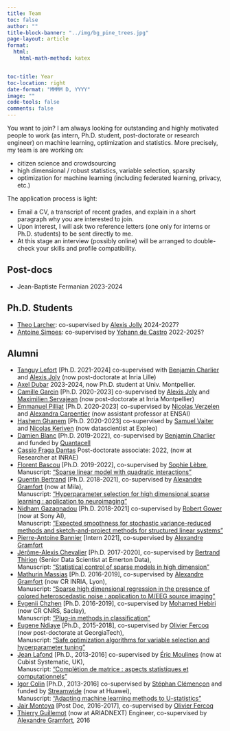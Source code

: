 ```yaml
---
title: Team
toc: false
author: ""
title-block-banner: "../img/bg_pine_trees.jpg"
page-layout: article
format:
  html:
    html-math-method: katex


toc-title: Year
toc-location: right
date-format: "MMMM D, YYYY"
image: ""
code-tools: false
comments: false
---
```



You want to join?
I am always looking for outstanding and highly motivated people to work (as intern, Ph.D. student, post-doctorate or research engineer) on machine learning, optimization and statistics. More precisely, my team is are working on:

- citizen science and crowdsourcing
- high dimensional / robust statistics, variable selection, sparsity
- optimization for machine learning (including federated learning, privacy, etc.)

The application process is light:

- Email a CV, a transcript of recent grades, and explain in a short paragraph why you are interested to join.
- Upon interest, I will ask two reference letters (one only for interns or Ph.D. students) to be sent directly to me.
- At this stage an interview (possibly online) will be arranged to double-check your skills and profile compatibility.


## Post-docs
- Jean-Baptiste Fermanian 2023-2024

## Ph.D. Students
- [Theo Larcher](https://fr.linkedin.com/in/th%C3%A9o-larcher-3405a5147/en):
co-supervised by [Alexis Jolly](http://www-sop.inria.fr/members/Alexis.Joly/wiki/pmwiki.php) 2024-2027?
- [Antoine Simoes](https://fr.linkedin.com/in/antoine-simoes-4a2b67197): co-supervised by [Yohann de Castro](https://ydecastro.github.io/) 2022-2025?

<!-- ## Engineers -->

## Alumni
- [Tanguy Lefort](https://tanglef.github.io/) [Ph.D. 2021-2024] co-supervised with [Benjamin Charlier](https://imag.umontpellier.fr/~charlier/index.php?page=index) and [Alexis Joly](http://www-sop.inria.fr/members/Alexis.Joly/wiki/pmwiki.php) (now post-doctorate at Inria Lille)
- [Axel Dubar](https://github.com/axeldubarp) 2023-2024, now Ph.D. student at Univ. Montpellier.
- [Camille Garcin](https://garcinc.github.io/Camille-Garcin/) [Ph.D. 2020-2023] co-supervised by [Alexis Joly](http://www-sop.inria.fr/members/Alexis.Joly/wiki/pmwiki.php) and [Maximilien Servajean](https://maximiliense.github.io/) (now post-doctorate at Inria Montpellier)
- [Emmanuel Pilliat](https://epilliat.github.io/Page-perso/) [Ph.D. 2020-2023] co-supervised by [Nicolas Verzelen](http://nicolas.verzelen.free.fr/) and [Alexandra Carpentier](https://sites.google.com/site/alexandracarpentierresearch/http://nicolas.verzelen.free.fr/) (now assistant professor at ENSAI)
- [Hashem Ghanem](https://hashemghanem.github.io/) [Ph.D. 2020-2023] co-supervised by [Samuel Vaiter](https://samuelvaiter.com/) and [Nicolas Keriven](https://nkeriven.github.io/) (now datascientist at Expleo)
- [Damien Blanc](https://www.quantacell.com/about/) [Ph.D. 2019-2022], co-supervised by [Benjamin Charlier](https://imag.umontpellier.fr/~charlier/index.php?page=index) and funded by [Quantacell](https://www.quantacell.com/)
- [Cassio Fraga Dantas](https://cassiofragadantas.github.io/) Post-doctorate associate: 2022, (now at Researcher at INRAE) </br>
- [Florent Bascou](https://bascouflorent.github.io) [Ph.D. 2019-2022], co-supervised by [Sophie Lèbre](http://www.univ-montp3.fr/miap/~lebre/), </br>
Manuscript: ["Sparse linear model with quadratic interactions"](/papers/these_bascou.pdf)
- [Quentin Bertrand](https://qb3.github.io/) [Ph.D. 2018-2021], co-supervised by [Alexandre Gramfort](http://alexandre.gramfort.net/) (now at Mila), </br>
Manuscript: ["Hyperparameter selection for high dimensional sparse learning : application to neuroimaging"](https://jeannicod.ccsd.cnrs.fr/STAR/tel-03373531)
- [Nidham Gazagnadou](https://ngazagna.github.io/) [Ph.D. 2018-2021] co-supervised by [Robert Gower](https://perso.telecom-paristech.fr/rgower/) (now at Sony AI), </br>
Manuscript: ["Expected smoothness for stochastic variance-reduced methods and sketch-and-project methods for structured linear systems"](https://jeannicod.ccsd.cnrs.fr/STAR/tel-03590678)
- [Pierre-Antoine Bannier](https://twitter.com/el_pa_b) [Intern 2021], co-supervised by [Alexandre Gramfort](http://alexandre.gramfort.net/)
- [Jérôme-Alexis Chevalier](https://ja-che.github.io/) [Ph.D. 2017-2020], co-supervised by [Bertrand Thirion](https://team.inria.fr/parietal/team-members/bertrand-thirions-page/) (Senior Data Scientist at Emerton Data), </br>
Manuscript: ["Statistical control of sparse models in high dimension"](https://jeannicod.ccsd.cnrs.fr/STAR/tel-03147200v1)
- [Mathurin Massias](https://mathurinm.github.io) [Ph.D. 2016-2019], co-supervised by [Alexandre Gramfort](http://alexandre.gramfort.net/) (now CR INRIA, Lyon), </br>
Manuscript: ["Sparse high dimensional regression in the presence of colored heteroscedastic noise : application to M/EEG source imaging"](https://jeannicod.ccsd.cnrs.fr/STAR/tel-02533661)
- [Evgenii Chzhen](https://echzhen.com/) [Ph.D. 2016-2019], co-supervised by [Mohamed Hebiri](http://perso-math.univ-mlv.fr/users/hebiri.mohamed/) (now CR CNRS, Saclay), </br>
Manuscript: ["Plug-in methods in classification"](https://jeannicod.ccsd.cnrs.fr/STAR/tel-02400552v1)
- [Eugene Ndiaye](https://eugenendiaye.github.io/) [Ph.D., 2015-2018], co-supervised by [Olivier Fercoq](http://perso.telecom-paristech.fr/~ofercoq/) (now post-doctorate at GeorgiaTech), </br>
Manuscript: ["Safe optimization algorithms for variable selection and hyperparameter tuning"](https://jeannicod.ccsd.cnrs.fr/STAR/tel-01962450v1)
- [Jean Lafond](http://perso.telecom-paristech.fr/~lafond/) [Ph.D., 2013-2016] co-supervised by [Éric Moulines](http://perso.telecom-paristech.fr/~moulines/) (now at Cubist Systematic, UK), </br>
Manuscript: ["Complétion de matrice : aspects statistiques et computationnels"](https://jeannicod.ccsd.cnrs.fr/STAR/tel-01529861)
- [Igor Colin](http://perso.telecom-paristech.fr/~colin) [Ph.D., 2013-2016] co-supervised by [Stéphan Clémençon](http://perso.telecom-paristech.fr/~clemenco/) and funded by [Streamwide](http://www.streamwide.com/) (now at Huawei), </br>
Manuscript: ["Adapting machine learning methods to U-statistics"](https://jeannicod.ccsd.cnrs.fr/STAR/tel-01701636v1)
- [Jair Montoya](http://google.com) [Post Doc, 2016-2017], co-supervised by [Olivier Fercoq](http://perso.telecom-paristech.fr/~ofercoq/)
- [Thierry Guillemot](https://github.com/tguillemot) (now at ARIADNEXT) Engineer, co-supervised by [Alexandre Gramfort](http://alexandre.gramfort.net/), 2016